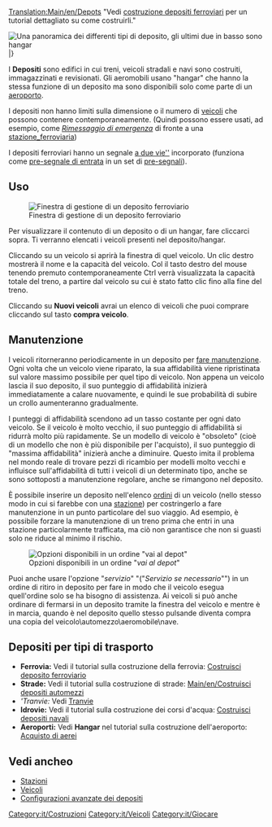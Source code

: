 [[Translation:Main/en/Depots]]
"Vedi [[Main/it/Costruzione depositi|costruzione depositi ferroviari]] per un tutorial dettagliato su come costruirli."

[[File:en/Depots.png|frame|left|Una panoramica dei differenti tipi di deposito, gli ultimi due in basso sono hangar]]
|}

I '''Depositi''' sono edifici in cui treni, veicoli stradali e navi sono costruiti, immagazzinati e revisionati. Gli aeromobili usano "hangar" che hanno la stessa funzione di un deposito ma sono disponibili solo come parte di un [[Main/it/Aeroporto|aeroporto]].

I depositi non hanno limiti sulla dimensione o il numero di [[Main/en/Veicoli|veicoli]] che possono contenere contemporaneamente. (Quindi possono essere usati, ad esempio, come [[Main/en/Stazione ferroviaria/It#Rimessaggio di emergenza|''Rimessaggio di emergenza'']] di fronte a una [[Main/it/Stazione ferroviaria|stazione_ferroviaria]])

I depositi ferroviari hanno un segnale [[Main/en/Segnali/It#Segnale blocco a due vie|a due vie'']] incorporato (funziona come [[Main/en/Segnali/It#Pre-segnali|pre-segnale di entrata]] in un set di [[Main/en/Segnali/It#Pre-segnali|pre-segnali]]).


==Uso==
[[File:it/RailwayDepotWindow.png|frame|Finestra di gestione di un deposito ferroviario]]

Per visualizzare il contenuto di un deposito o di un hangar, fare cliccarci sopra. Ti verranno elencati i veicoli presenti nel deposito/hangar.

Cliccando su un veicolo si aprirà la finestra di quel veicolo. Un clic destro mostrerà il nome e la capacità del veicolo. Col il tasto destro del mouse tenendo premuto contemporaneamente Ctrl verrà visualizzata la capacità totale del treno, a partire dal veicolo su cui è stato fatto clic fino alla fine del treno.

Cliccando su '''Nuovi veicoli''' avrai un elenco di veicoli che puoi comprare cliccando sul tasto '''compra veicolo'''.

== Manutenzione == 
I veicoli ritorneranno periodicamente in un deposito per [[Main/it/Manutenzione|fare manutenzione]]. Ogni volta che un veicolo viene riparato, la sua affidabilità viene ripristinata sul valore massimo possibile per quel tipo di veicolo. Non appena un veicolo lascia il suo deposito, il suo punteggio di affidabilità inizierà immediatamente a calare nuovamente, e quindi le sue probabilità di subire un crollo aumenteranno gradualmente.

I punteggi di affidabilità scendono ad un tasso costante per ogni dato veicolo. Se il veicolo è molto vecchio, il suo punteggio di affidabilità si ridurrà molto più rapidamente. Se un modello di veicolo è "obsoleto" (cioè di un modello che non è più disponibile per l'acquisto), il suo punteggio di "massima affidabilità" inizierà anche a diminuire. Questo imita il problema nel mondo reale di trovare pezzi di ricambio per modelli molto vecchi e influisce sull'affidabilità di tutti i veicoli di un determinato tipo, anche se sono sottoposti a manutenzione regolare, anche se rimangono nel deposito.

È possibile inserire un deposito nell'elenco [[Main/it/Ordini|ordini]] di un veicolo (nello stesso modo in cui si farebbe con una [[Main/it/Stazione|stazione]]) per costringerlo a fare manutenzione in un punto particolare del suo viaggio. Ad esempio, è possibile forzare la manutenzione di un treno prima che entri in una stazione particolarmente trafficata, ma ciò non garantisce che non si guasti solo ne riduce al minimo il rischio.

[[File:it/Service-options.png|frame|right|Opzioni disponibili in un ordine "''vai al depot''"]]

Puoi anche usare l'opzione "''servizio''" "("'' Servizio se necessario''"") in un ordine di ritiro in deposito per fare in modo che il veicolo esegua quell'ordine solo se ha bisogno di assistenza. Ai veicoli si può anche ordinare  di fermarsi in un deposito tramite la finestra del veicolo e mentre è in marcia, quando è nel deposito quello stesso pulsande diventa compra una copia del veicolo\automezzo\aeromobile\nave.

== Depositi per tipi di trasporto ==
* '''Ferrovia:''' Vedi il tutorial sulla costruzione della ferrovia: [[Main/it/Costruzione deposito|Costruisci deposito ferroviario]]
* '''Strade:''' Vedi il tutorial sulla costruzione di strade: [[Main/en/Costruisci depositi automezzi]]
* '''Tranvie: '' Vedi [[Main/it/Travie|Tranvie]]
* '''Idrovie:''' Vedi il tutorial sulla costruzione dei corsi d'acqua: [[Main/it/Costruisci depositi navali|Costruisci depositi navali]]
* '''Aeroporti:''' Vedi '''Hangar''' nel tutorial sulla costruzione dell'aeroporto: [[Main/en/Acquisto di aerei/It#Acquisto di aerei|Acquisto di aerei]]

==Vedi ancheo==
*[[Main/it/Stazioni|Stazioni]]
*[[Main/it/Veicoli|Veicoli]]
*[[Main/en/Costruzione depositi/It#Configurazioni avanzate dei depositi|Configurazioni avanzate dei depositi]]

[[Category:it/Costruzioni]]
[[Category:it/Veicoli]]
[[Category:it/Giocare]]